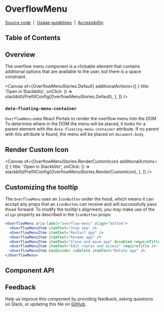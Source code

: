 
<Meta isTemplate />

# OverflowMenu

[Source code](https://github.com/carbon-design-system/carbon/tree/main/packages/react/src/components/OverflowMenu)
&nbsp;|&nbsp;
[Usage guidelines](https://www.carbondesignsystem.com/components/overflow-menu/usage)
&nbsp;|&nbsp;
[Accessibility](https://www.carbondesignsystem.com/components/overflow-menu/accessibility)

## Table of Contents

## Overview

The overflow menu component is a clickable element that contains additional
options that are available to the user, but there is a space constraint.

<Canvas
  of={OverflowMenuStories.Default}
  additionalActions={[
    {
      title: 'Open in Stackblitz',
      onClick: () => stackblitzPrefillConfig(OverflowMenuStories.Default),
    },
  ]}
/>

### `data-floating-menu-container`

`OverflowMenu` uses React Portals to render the overflow menu into the DOM. To
determine where in the DOM the menu will be placed, it looks for a parent
element with the `data-floating-menu-container` attribute. If no parent with
this attribute is found, the menu will be placed on `document.body`.

## Render Custom Icon

<Canvas
  of={OverflowMenuStories.RenderCustomIcon}
  additionalActions={[
    {
      title: 'Open in Stackblitz',
      onClick: () =>
        stackblitzPrefillConfig(OverflowMenuStories.RenderCustomIcon),
    },
  ]}
/>

## Customizing the tooltip

The `OverflowMenu` uses an `IconButton` under the hood, which means it can
accept any props that an `IconButton` can receive and will successfully pass
those forward. To modify the tooltip's alignment, you may make use of the
`align` property as described in the `IconButton` props:

```jsx
<OverflowMenu aria-label="overflow-menu" align="bottom">
  <OverflowMenuItem itemText="Stop app" />
  <OverflowMenuItem itemText="Restart app" />
  <OverflowMenuItem itemText="Rename app" />
  <OverflowMenuItem itemText="Clone and move app" disabled requireTitle />
  <OverflowMenuItem itemText="Edit routes and access" requireTitle />
  <OverflowMenuItem hasDivider isDelete itemText="Delete app" />
</OverflowMenu>
```

## Component API

<ArgTypes />

## Feedback

Help us improve this component by providing feedback, asking questions on Slack,
or updating this file on
[GitHub](https://github.com/carbon-design-system/carbon/edit/main/packages/react/src/components/OverflowMenu/OverflowMenu.mdx).
